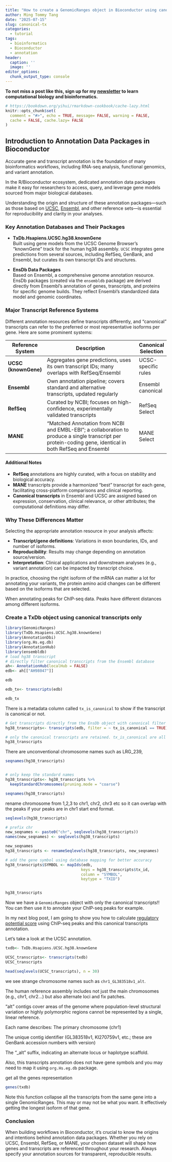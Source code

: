 ```yaml
---
title: "How to create a GenomicRanges object in Bioconductor using canonical transcripts"
author: Ming Tommy Tang
date: "2025-07-15"
slug: canonical-tx
categories:
  - tutorial
tags:
  - bioinformatics
  - Bioconductor
  - annotation
header:
  caption: ''
  image: ''
editor_options: 
  chunk_output_type: console
---
```


**To not miss a post like this, sign up for my [newsletter](https://divingintogeneticsandgenomics.ck.page/profile) to learn computational
biology and bioinformatics.**

```r
# https://bookdown.org/yihui/rmarkdown-cookbook/cache-lazy.html
knitr::opts_chunk$set(
  comment = "#>", echo = TRUE, message= FALSE, warning = FALSE,
  cache = FALSE, cache.lazy= FALSE
)
```

## Introduction to Annotation Data Packages in Bioconductor

Accurate gene and transcript annotation is the foundation of many bioinformatics workflows, including RNA-seq analysis, functional genomics, and variant annotation. 

In the R/Bioconductor ecosystem, dedicated annotation data packages make it easy for researchers to access, query, and leverage gene models sourced from major biological databases. 

Understanding the origin and structure of these annotation packages—such as those based on [UCSC](https://genome.ucsc.edu/), [Ensembl](https://useast.ensembl.org/index.html), and other reference sets—is essential for reproducibility and clarity in your analyses.

### Key Annotation Databases and Their Packages

- **TxDb.Hsapiens.UCSC.hg38.knownGene**  
  Built using gene models from the UCSC Genome Browser’s “knownGene” track for the human hg38 assembly. `UCSC` integrates gene predictions from several sources, including RefSeq, GenBank, and Ensembl, but curates its own transcript IDs and structures.

- **EnsDb Data Packages**  
  Based on Ensembl, a comprehensive genome annotation resource. EnsDb packages (created via the `ensembldb` package) are derived directly from Ensembl’s annotation of genes, transcripts, and proteins for specific genome builds. They reflect Ensembl’s standardized data model and genomic coordinates.

### Major Transcript Reference Systems

Different annotation resources define transcripts differently, and “canonical” transcripts can refer to the preferred or most representative isoforms per gene. Here are some prominent systems:

| Reference System      | Description                                                                                 | Canonical Selection   |
|----------------------|---------------------------------------------------------------------------------------------|----------------------|
| **UCSC (knownGene)** | Aggregates gene predictions, uses its own transcript IDs; many overlaps with RefSeq/Ensembl | UCSC-specific rules  |
| **Ensembl**          | Own annotation pipeline; covers standard and alternative transcripts, updated regularly      | Ensembl canonical    |
| **RefSeq**           | Curated by NCBI; focuses on high-confidence, experimentally validated transcripts            | RefSeq Select        |
| **MANE**             | “Matched Annotation from NCBI and EMBL-EBI”; a collaboration to produce a single transcript per protein-coding gene, identical in both RefSeq and Ensembl | MANE Select          |

#### Additional Notes

- **RefSeq** annotations are highly curated, with a focus on stability and biological accuracy.
- **MANE** transcripts provide a harmonized “best” transcript for each gene, facilitating cross-platform comparisons and clinical reporting.
- **Canonical transcripts** in Ensembl and UCSC are assigned based on expression, conservation, clinical relevance, or other attributes; the computational definitions may differ.

### Why These Differences Matter

Selecting the appropriate annotation resource in your analysis affects:

- **Transcript/gene definitions**: Variations in exon boundaries, IDs, and number of isoforms.
- **Reproducibility**: Results may change depending on annotation source/version.
- **Interpretation**: Clinical applications and downstream analyses (e.g., variant annotation) can be impacted by transcript choice.

In practice, choosing the right isoform of the mRNA can matter a lot for annotating your variants, the protein amino acid changes can be different based on the isoforms that are selected.

When annotating peaks for ChIP-seq data. Peaks have different distances among different isoforms.

### Create a TxDb object using canonical transcripts only

```r
library(GenomicRanges)
library(TxDb.Hsapiens.UCSC.hg38.knownGene)
library(AnnotationDbi)
library(org.Hs.eg.db)
library(AnnotationHub)
library(ensembldb)
# load hg38 transcript
# directly filter canonical transcripts from the Ensembl database
ah<- AnnotationHub(localHub = FALSE)
edb<- ah[["AH98047"]]

edb

edb_tx<- transcripts(edb)

edb_tx


```
There is a metadata column called `tx_is_canonical` to show if the transcript is canonical or not.

```r
# Get transcripts directly from the EnsDb object with canonical filter
hg38_transcripts<- transcripts(edb, filter = ~ tx_is_canonical == TRUE)

# only the canonical transcripts are retained. tx_is_canonical are all 1s
hg38_transcripts
```

There are unconventional chromosome names such as LRG_239,
```r
seqnames(hg38_transcripts)


# only keep the standard names
hg38_transcripts<- hg38_transcripts %>%
  keepStandardChromosomes(pruning.mode = "coarse")

seqnames(hg38_transcripts)
```

rename chromosome from 1,2,3 to chr1, chr2, chr3 etc 
so it can overlap with the peaks if your peaks are in chr1 start end format.

```r
seqlevels(hg38_transcripts)

# prefix chr
new_seqnames <- paste0("chr", seqlevels(hg38_transcripts))
names(new_seqnames) <- seqlevels(hg38_transcripts)

new_seqnames
hg38_transcripts <- renameSeqlevels(hg38_transcripts, new_seqnames)

# add the gene symbol using database mapping for better accuracy
hg38_transcripts$SYMBOL <- mapIds(edb,
                                 keys = hg38_transcripts$tx_id,
                                 column = "SYMBOL",
                                 keytype = "TXID")


hg38_transcripts
```
Now we have a `GenomicRanges` object with only the canonical transcripts!! You can then use it to annotate your ChIP-seq peaks for example.

In my next blog post, I am going to show you how to calculate [regulatory potential score](https://genomebiology.biomedcentral.com/articles/10.1186/s13059-020-1934-6) using ChIP-seq peaks and this canonical transcripts annotation.


Let's take a look at the UCSC annotation.
```r
txdb<- TxDb.Hsapiens.UCSC.hg38.knownGene

UCSC_transcripts<- transcripts(txdb)
UCSC_transcripts

head(seqlevels(UCSC_transcripts), n = 30)
```
we see strange chromosome names such as `chr1_GL383518v1_alt`.

The human reference assembly includes not just the main chromosomes (e.g., chr1, chr2...) but also alternate loci and fix patches.

"alt" contigs cover areas of the genome where population-level structural variation or highly polymorphic regions cannot be represented by a single, linear reference.

Each name describes: The primary chromosome (chr1)

The unique contig identifier (GL383518v1, KI270759v1, etc.; these are GenBank accession numbers with version)

The "_alt" suffix, indicating an alternate locus or haplotype scaffold.

Also, this transcripts annotation does not have gene symbols and you may need to map it using `org.Hs.eg.db` package.


get all the genes representation 
```r
genes(txdb)
```
Note this function collapse all the transcripts from the same gene into a single GenomicRanges. This may or may not be what you want. It effectively getting the longest isoform of that gene.

### Conclusion

When building workflows in Bioconductor, it’s crucial to know the origins and intentions behind annotation data packages. Whether you rely on UCSC, Ensembl, RefSeq, or MANE, your chosen dataset will shape how genes and transcripts are referenced throughout your research. Always specify your annotation sources for transparent, reproducible results.


